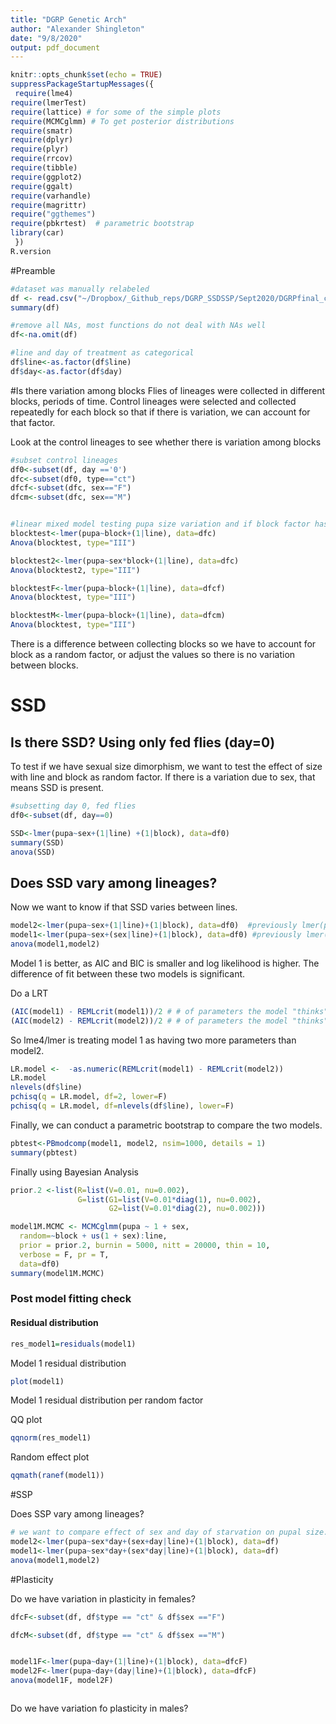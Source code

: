```yaml
---
title: "DGRP Genetic Arch"
author: "Alexander Shingleton"
date: "9/8/2020"
output: pdf_document
---
```


```r
knitr::opts_chunk$set(echo = TRUE)
suppressPackageStartupMessages({
 require(lme4)
require(lmerTest)
require(lattice) # for some of the simple plots
require(MCMCglmm) # To get posterior distributions
require(smatr)
require(dplyr)
require(plyr)
require(rrcov)
require(tibble)
require(ggplot2)
require(ggalt)
require(varhandle)
require(magrittr)
require("ggthemes")
require(pbkrtest)  # parametric bootstrap
library(car)
 })
R.version
```




#Preamble
```r
#dataset was manually relabeled
df <- read.csv("~/Dropbox/_Github_reps/DGRP_SSDSSP/Sept2020/DGRPfinal_clean_labels.csv")
summary(df)

#remove all NAs, most functions do not deal with NAs well
df<-na.omit(df)

#line and day of treatment as categorical
df$line<-as.factor(df$line)
df$day<-as.factor(df$day)
```

#Is there variation among blocks
Flies of lineages were collected in different blocks, periods of time. Control lineages were selected and collected repeatedly for each block so that if there is variation, we can account for that factor.

Look at the control lineages to see whether there is variation among blocks

```r
#subset control lineages
df0<-subset(df, day =='0')
dfc<-subset(df0, type=="ct")
dfcf<-subset(dfc, sex=="F")
dfcm<-subset(dfc, sex=="M")


#linear mixed model testing pupa size variation and if block factor has an effect on the variation
blocktest<-lmer(pupa~block+(1|line), data=dfc)
Anova(blocktest, type="III")

blocktest2<-lmer(pupa~sex*block+(1|line), data=dfc)
Anova(blocktest2, type="III")

blocktestF<-lmer(pupa~block+(1|line), data=dfcf)
Anova(blocktest, type="III")

blocktestM<-lmer(pupa~block+(1|line), data=dfcm)
Anova(blocktest, type="III")
```

There is a difference between collecting blocks so we have to account for block as a random factor, or adjust the values so there is no variation between blocks.


# SSD

## Is there SSD? Using only fed flies (day=0)
To test if we have sexual size dimorphism, we want to test the effect of size with line and block as random factor. If there is a variation due to sex, that means SSD is present.
```r
#subsetting day 0, fed flies
df0<-subset(df, day==0)

SSD<-lmer(pupa~sex+(1|line) +(1|block), data=df0)
summary(SSD)
anova(SSD)
```

## Does SSD vary among lineages?
Now we want to know if that SSD varies between lines.

```r

model2<-lmer(pupa~sex+(1|line)+(1|block), data=df0)  #previously lmer(pupa~sex+(1|line)+(1|block), data=df0)
model1<-lmer(pupa~sex+(sex|line)+(1|block), data=df0) #previously lmer(pupa~sex+(sex|line)+(1|block), data=df0)
anova(model1,model2)
```
Model 1 is better, as AIC and BIC is smaller and log likelihood is higher. The difference of fit between these two models is significant.

Do a LRT

```r
(AIC(model1) - REMLcrit(model1))/2 # # of parameters the model "thinks" are being estimated
(AIC(model2) - REMLcrit(model2))/2 # # of parameters the model "thinks" are being estimated

```


So lme4/lmer is treating model 1 as having two more parameters than model2.
```r
LR.model <-  -as.numeric(REMLcrit(model1) - REMLcrit(model2))
LR.model
nlevels(df$line)
pchisq(q = LR.model, df=2, lower=F)
pchisq(q = LR.model, df=nlevels(df$line), lower=F)
```
Finally, we can conduct a parametric bootstrap to compare the two models.

```r
pbtest<-PBmodcomp(model1, model2, nsim=1000, details = 1)
summary(pbtest)
```

Finally using Bayesian Analysis

```r
prior.2 <-list(R=list(V=0.01, nu=0.002), 
               G=list(G1=list(V=0.01*diag(1), nu=0.002),
                      G2=list(V=0.01*diag(2), nu=0.002)))

model1M.MCMC <- MCMCglmm(pupa ~ 1 + sex, 
  random=~block + us(1 + sex):line,
  prior = prior.2, burnin = 5000, nitt = 20000, thin = 10,
  verbose = F, pr = T,
  data=df0)
summary(model1M.MCMC)
```



### Post model fitting check

#### Residual distribution
```r
res_model1=residuals(model1)
```
Model 1 residual distribution

```r
plot(model1)
```



Model 1 residual distribution per random factor


QQ plot
```r
qqnorm(res_model1)
```


Random effect plot
```r
qqmath(ranef(model1))
```
#SSP

Does SSP vary among lineages?

```r
# we want to compare effect of sex and day of starvation on pupal size.
model2<-lmer(pupa~sex*day+(sex+day|line)+(1|block), data=df)
model1<-lmer(pupa~sex*day+(sex*day|line)+(1|block), data=df)
anova(model1,model2)
```


#Plasticity

Do we have variation in plasticity in females?
```r
dfcF<-subset(df, df$type == "ct" & df$sex =="F")

dfcM<-subset(df, df$type == "ct" & df$sex =="M")


model1F<-lmer(pupa~day+(1|line)+(1|block), data=dfcF)
model2F<-lmer(pupa~day+(day|line)+(1|block), data=dfcF)
anova(model1F, model2F)



```


Do we have variation fo plasticity in males?